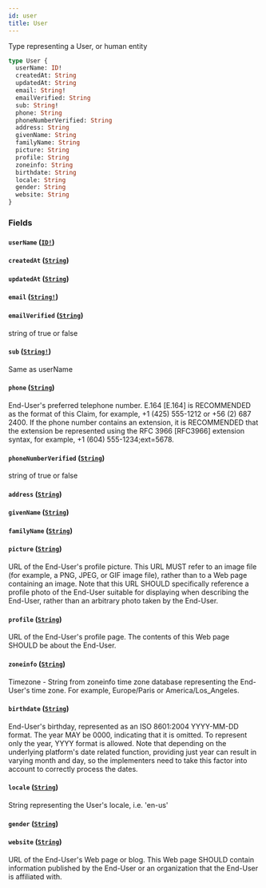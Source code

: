 ```yaml
---
id: user
title: User
---
```


Type representing a User, or human entity

```graphql
type User {
  userName: ID!
  createdAt: String
  updatedAt: String
  email: String!
  emailVerified: String
  sub: String!
  phone: String
  phoneNumberVerified: String
  address: String
  givenName: String
  familyName: String
  picture: String
  profile: String
  zoneinfo: String
  birthdate: String
  locale: String
  gender: String
  website: String
}
```

### Fields

#### `userName` ([`ID!`](/apis/shared-apis/adminidentity-api/reference/scalars/id))

#### `createdAt` ([`String`](/apis/shared-apis/adminidentity-api/reference/scalars/string))

#### `updatedAt` ([`String`](/apis/shared-apis/adminidentity-api/reference/scalars/string))

#### `email` ([`String!`](/apis/shared-apis/adminidentity-api/reference/scalars/string))

#### `emailVerified` ([`String`](/apis/shared-apis/adminidentity-api/reference/scalars/string))

string of true or false

#### `sub` ([`String!`](/apis/shared-apis/adminidentity-api/reference/scalars/string))

Same as userName

#### `phone` ([`String`](/apis/shared-apis/adminidentity-api/reference/scalars/string))

End-User's preferred telephone number. E.164 [E.164] is RECOMMENDED as the
format of this Claim, for example, +1 (425) 555-1212 or +56 (2) 687 2400. If
the phone number contains an extension, it is RECOMMENDED that the extension
be represented using the RFC 3966 [RFC3966] extension syntax, for example, +1
(604) 555-1234;ext=5678.

#### `phoneNumberVerified` ([`String`](/apis/shared-apis/adminidentity-api/reference/scalars/string))

string of true or false

#### `address` ([`String`](/apis/shared-apis/adminidentity-api/reference/scalars/string))

#### `givenName` ([`String`](/apis/shared-apis/adminidentity-api/reference/scalars/string))

#### `familyName` ([`String`](/apis/shared-apis/adminidentity-api/reference/scalars/string))

#### `picture` ([`String`](/apis/shared-apis/adminidentity-api/reference/scalars/string))

URL of the End-User's profile picture. This URL MUST refer to an image file
(for example, a PNG, JPEG, or GIF image file), rather than to a Web page
containing an image. Note that this URL SHOULD specifically reference a
profile photo of the End-User suitable for displaying when describing the
End-User, rather than an arbitrary photo taken by the End-User.

#### `profile` ([`String`](/apis/shared-apis/adminidentity-api/reference/scalars/string))

URL of the End-User's profile page. The contents of this Web page SHOULD be about the End-User.

#### `zoneinfo` ([`String`](/apis/shared-apis/adminidentity-api/reference/scalars/string))

Timezone - String from zoneinfo time zone database representing the End-User's
time zone. For example, Europe/Paris or America/Los_Angeles.

#### `birthdate` ([`String`](/apis/shared-apis/adminidentity-api/reference/scalars/string))

End-User's birthday, represented as an ISO 8601:2004 YYYY-MM-DD format. The
year MAY be 0000, indicating that it is omitted. To represent only the year,
YYYY format is allowed. Note that depending on the underlying platform's date
related function, providing just year can result in varying month and day, so
the implementers need to take this factor into account to correctly process the dates.

#### `locale` ([`String`](/apis/shared-apis/adminidentity-api/reference/scalars/string))

String representing the User's locale, i.e. 'en-us'

#### `gender` ([`String`](/apis/shared-apis/adminidentity-api/reference/scalars/string))

#### `website` ([`String`](/apis/shared-apis/adminidentity-api/reference/scalars/string))

URL of the End-User's Web page or blog. This Web page SHOULD contain
information published by the End-User or an organization that the End-User is
affiliated with.
